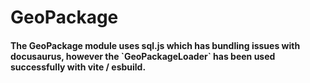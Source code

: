 # GeoPackage

<h4>
The GeoPackage module uses sql.js which has bundling issues with docusaurus,
however the `GeoPackageLoader` has been used successfully with vite / esbuild.
</h4>

<!-- 

<div style={{height: '100vh'}}> 
  <Demo format="GeoPackage" >
      [**`GeoPackageLoader`**](/docs/modules/arrow/api-reference/geopackage-loader) loads GeoPackage files, optionally into GeoJSON.
  </Demo>
</div>
-->